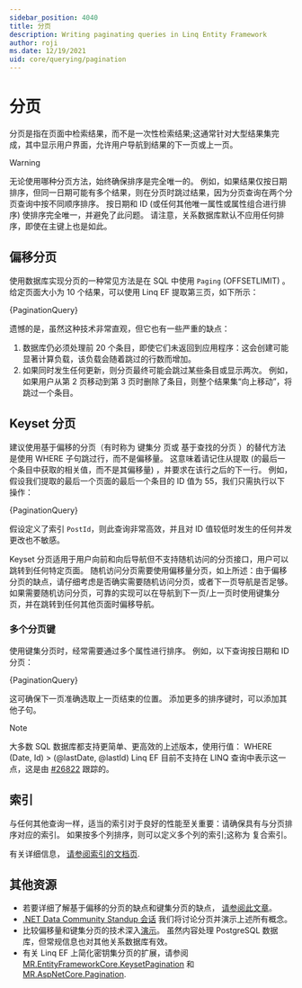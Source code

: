 ```yaml
---
sidebar_position: 4040
title: 分页
description: Writing paginating queries in Linq Entity Framework
author: roji
ms.date: 12/19/2021
uid: core/querying/pagination
---
```




# 分页

分页是指在页面中检索结果，而不是一次性检索结果;这通常针对大型结果集完成，其中显示用户界面，允许用户导航到结果的下一页或上一页。

> [!WARNING]
无论使用哪种分页方法，始终确保排序是完全唯一的。 例如，如果结果仅按日期排序，但同一日期可能有多个结果，则在分页时跳过结果，因为分页查询在两个分页查询中按不同顺序排序。 按日期和 ID (或任何其他唯一属性或属性组合进行排序) 使排序完全唯一，并避免了此问题。 请注意，关系数据库默认不应用任何排序，即使在主键上也是如此。
> 

## 偏移分页

使用数据库实现分页的一种常见方法是在 SQL 中使用 `Paging` (OFFSETLIMIT) 。 给定页面大小为 10 个结果，可以使用 Linq EF 提取第三页，如下所示：

<CodeSnippets title="C#" language="csharp" fragment="OffsetPagination" metastring='{4,5}' showLineNumbers>{PaginationQuery}</CodeSnippets>

遗憾的是，虽然这种技术非常直观，但它也有一些严重的缺点：

1. 数据库仍必须处理前 20 个条目，即使它们未返回到应用程序：这会创建可能显著计算负载，该负载会随着跳过的行数而增加。
2. 如果同时发生任何更新，则分页最终可能会跳过某些条目或显示两次。 例如，如果用户从第 2 页移动到第 3 页时删除了条目，则整个结果集“向上移动”，将跳过一个条目。

## Keyset 分页

建议使用基于偏移的分页（有时称为 键集分 页或 基于查找的分页 ）的替代方法是使用 WHERE 子句跳过行，而不是偏移量。 这意味着请记住从提取 (的最后一个条目中获取的相关值，而不是其偏移量) ，并要求在该行之后的下一行。 例如，假设我们提取的最后一个页面的最后一个条目的 ID 值为 55，我们只需执行以下操作：

<CodeSnippets title="C#" language="csharp" fragment="KeySetPagination" metastring='{4}' showLineNumbers>{PaginationQuery}</CodeSnippets>

假设定义了索引 `PostId`，则此查询非常高效，并且对 ID 值较低时发生的任何并发更改也不敏感。

Keyset 分页适用于用户向前和向后导航但不支持随机访问的分页接口，用户可以跳转到任何特定页面。 随机访问分页需要使用偏移量分页，如上所述：由于偏移分页的缺点，请仔细考虑是否确实需要随机访问分页，或者下一页导航是否足够。 如果需要随机访问分页，可靠的实现可以在导航到下一页/上一页时使用键集分页，并在跳转到任何其他页面时偏移导航。

### 多个分页键

使用键集分页时，经常需要通过多个属性进行排序。 例如，以下查询按日期和 ID 分页：

<CodeSnippets title="C#" language="csharp" fragment="KeySetPaginationWithMultipleKeys" metastring='{6}' showLineNumbers>{PaginationQuery}</CodeSnippets>


这可确保下一页准确选取上一页结束的位置。 添加更多的排序键时，可以添加其他子句。

> [!NOTE]
大多数 SQL 数据库都支持更简单、更高效的上述版本，使用行值： WHERE (Date, Id) > (@lastDate, @lastId) Linq EF 目前不支持在 LINQ 查询中表示这一点，这是由 [#26822](https://github.com/dotnet/efcore/issues/26822) 跟踪的。
> 

## 索引

与任何其他查询一样，适当的索引对于良好的性能至关重要：请确保具有与分页排序对应的索引。 如果按多个列排序，则可以定义多个列的索引;这称为 复合索引。

有关详细信息， [请参阅索引的文档页](zh-cn/docs/modeling/indexes).

## 其他资源

* 若要详细了解基于偏移的分页的缺点和键集分页的缺点， [请参阅此文章](https://use-the-index-luke.com/no-offset)。
* [.NET Data Community Standup 会话](https://www.youtube.com/watch?v=DIKH-q-gJNU) 我们将讨论分页并演示上述所有概念。
* 比较偏移量和键集分页的技术深入[演示](https://www.slideshare.net/MarkusWinand/p2d2-pagination-done-the-postgresql-way)。 虽然内容处理 PostgreSQL 数据库，但常规信息也对其他关系数据库有效。
* 有关 Linq EF 上简化密钥集分页的扩展，请参阅[MR.EntityFrameworkCore.KeysetPagination](https://github.com/mrahhal/MR.EntityFrameworkCore.KeysetPagination) 和 [MR.AspNetCore.Pagination](https://github.com/mrahhal/MR.AspNetCore.Pagination).
